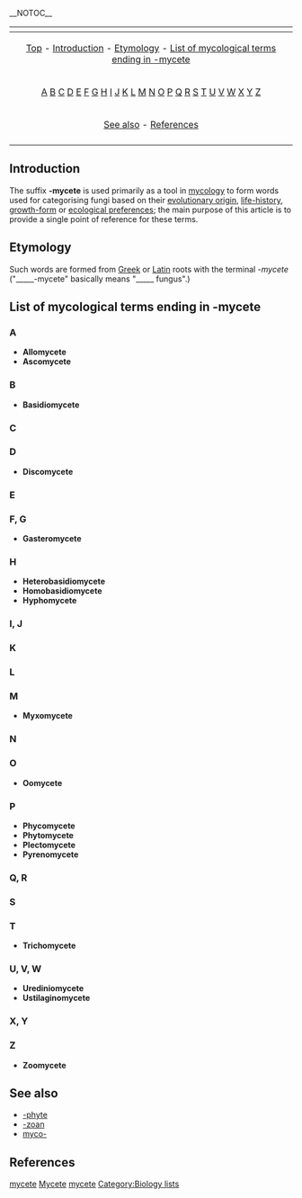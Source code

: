 __NOTOC__

{{Table_Biology_Prefixes_And_Suffixes}}

{| border="0" align="center" class="toccolours"
|-
! {{MediaWiki:Toc}}
|-
| align="center" | [[#top|Top]] - [[#Introduction|Introduction]] - [[#Etymology|Etymology]] - [[#List of mycological terms ending in -mycete|List of mycological terms ending in -mycete]]
|-
| align="center" | [[#A|A]] [[#B|B]] [[#C|C]] [[#D|D]] [[#E|E]] [[#F, G|F]] [[#F, G|G]] [[#H|H]] [[#I, J|I]] [[#I, J|J]] [[#K|K]] [[#L|L]] [[#M|M]] [[#N|N]] [[#O|O]] [[#P|P]] [[#Q, R|Q]] [[#Q, R|R]] [[#S|S]] [[#T|T]] [[#U, V, W|U]] [[#U, V, W|V]] [[#U, V, W|W]] [[#X, Y|X]] [[#X, Y|Y]] [[#Z|Z]] 
|- 
| align="center" | [[#See also|See also]] - [[#References|References]]
|-
|}

==Introduction==
The suffix '''-mycete''' is used primarily as a tool in [[mycology]] to form words used for categorising fungi based on their [[evolutionary origin]], [[life-history]], [[growth-form]] or [[ecological preferences]]; the main purpose of this article is to provide a single point of reference for these terms.

==Etymology==
Such words are formed from [[Greek language|Greek]] or [[Latin]] roots with the terminal ''-mycete'' ("_____-mycete" basically means "_____ fungus".) 

==List of mycological terms ending in -mycete==
{{list-dev}}

===A===

* '''Allomycete'''
* '''Ascomycete'''

===B===

* '''Basidiomycete'''

===C===
===D===

* '''Discomycete'''

===E===
===F, G===

* '''Gasteromycete'''

===H===

* '''Heterobasidiomycete'''
* '''Homobasidiomycete'''
* '''Hyphomycete'''

===I, J=== 
===K===
===L===
===M===

* '''Myxomycete'''

===N===
===O===

* '''Oomycete'''

===P===

* '''Phycomycete'''
* '''Phytomycete'''
* '''Plectomycete'''
* '''Pyrenomycete'''

===Q, R===
===S===
===T===

* '''Trichomycete'''

===U, V, W===

* '''Urediniomycete'''
* '''Ustilaginomycete'''

===X, Y===
===Z===

* '''Zoomycete'''

== See also ==
* [[-phyte]]
* [[-zoan]]
* [[myco-]]

==References==

[[Category:Biology prefixes and suffixes|mycete]]
[[Category:Botany|Mycete]]
[[Category:Suffixes|mycete]]
[[Category:Biology lists]]